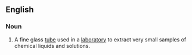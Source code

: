 ==English==

===Noun===
{{en-noun|head=[[sampling]] [[straw]]}}

# {{label|en|analytical chemistry|chemistry}}A fine glass [[tube]] used in a [[laboratory]] to extract very small samples of chemical liquids and solutions.